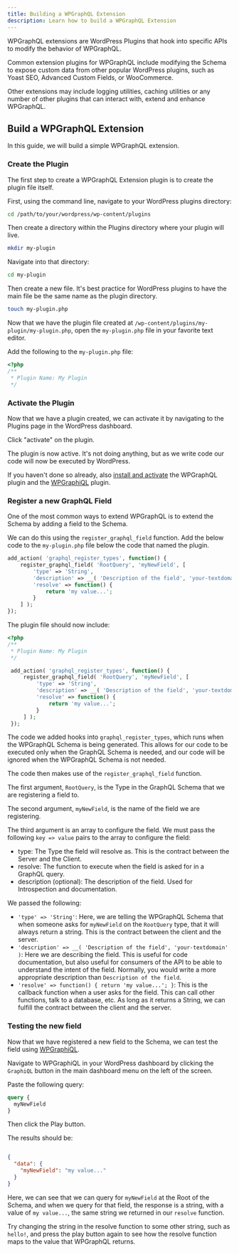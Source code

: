 ```yaml
---
title: Building a WPGraphQL Extension
description: Learn how to build a WPGraphQL Extension
---
```


WPGraphQL extensions are WordPress Plugins that hook into specific APIs to modify the
behavior of WPGraphQL.

Common extension plugins for WPGraphQL include modifying the Schema to expose custom data from other
popular WordPress plugins, such as Yoast SEO, Advanced Custom Fields, or WooCommerce.

Other extensions may include logging utilities, caching utilities or any number of other plugins
that can interact with, extend and enhance WPGraphQL.

## Build a WPGraphQL Extension

In this guide, we will build a simple WPGraphQL extension.

### Create the Plugin

The first step to create a WPGraphQL Extension plugin is to create the plugin file itself.

First, using the command line, navigate to your WordPress plugins directory:

```bash
cd /path/to/your/wordpress/wp-content/plugins
```

Then create a directory within the Plugins directory where your plugin will live.

```bash
mkdir my-plugin
```

Navigate into that directory:

```bash
cd my-plugin
```

Then create a new file. It's best practice for WordPress plugins to have the main file be the same name
as the plugin directory.

```bash
touch my-plugin.php
```

Now that we have the plugin file created at `/wp-content/plugins/my-plugin/my-plugin.php`, open the
`my-plugin.php` file in your favorite text editor.

Add the following to the `my-plugin.php` file:

```php
<?php
/**
 * Plugin Name: My Plugin
 */
```

### Activate the Plugin

Now that we have a plugin created, we can activate it by navigating to the Plugins page in the
WordPress dashboard.

Click "activate" on the plugin.

The plugin is now active. It's not doing anything, but as we write code our code will now be executed by
WordPress.

If you haven't done so already, also [install and activate](/getting-started/install-and-activate/)
the WPGraphQL plugin and the [WPGraphiQL](https://github.com/wp-graphql/wp-graphiql) plugin.

### Register a new GraphQL Field

One of the most common ways to extend WPGraphQL is to extend the Schema by adding a field to the Schema.

We can do this using the `register_graphql_field` function. Add the below code to the `my-plugin.php`
file below the code that named the plugin.


```php
add_action( 'graphql_register_types', function() {
    register_graphql_field( 'RootQuery', 'myNewField', [
        'type' => 'String',
        'description' => __( 'Description of the field', 'your-textdomain' ),
        'resolve' => function() {
            return 'my value...';
        }
    ] );
});
```

The plugin file should now include:

```php
<?php
/**
 * Plugin Name: My Plugin
 */

 add_action( 'graphql_register_types', function() {
     register_graphql_field( 'RootQuery', 'myNewField', [
         'type' => 'String',
         'description' => __( 'Description of the field', 'your-textdomain' ),
         'resolve' => function() {
             return 'my value...';
         }
     ] );
 });
```

The code we added hooks into `graphql_register_types`, which runs when the WPGraphQL Schema is being
generated. This allows for our code to be executed only when the GraphQL Schema is needed, and our
code will be ignored when the WPGraphQL Schema is not needed.

The code then makes use of the `register_graphql_field` function.

The first argument, `RootQuery`, is the Type in the GraphQL Schema that we are registering a field to.

The second argument, `myNewField`, is the name of the field we are registering.

The third argument is an array to configure the field. We must pass the following `key => value` pairs
to the array to configure the field:

- type: The Type the field will resolve as. This is the contract between the Server and the Client.
- resolve: The function to execute when the field is asked for in a GraphQL query.
- description (optional): The description of the field. Used for Introspection and documentation.

We passed the following:

- `'type' => 'String'`: Here, we are telling the WPGraphQL Schema that when someone asks for
`myNewField` on the `RootQuery` type, that it will always return a string. This is the contract
between the client and the server.
- `'description' => __( 'Description of the field', 'your-textdomain' )`: Here we are describing the
 field. This is useful for code documentation, but also useful for consumers of the API to be able
 to understand the intent of the field. Normally, you would write a more appropriate description
 than `Description of the field`.
 - `'resolve' => function() { return 'my value...'; }`: This is the callback function when a user
 asks for the field. This can call other functions, talk to a database, etc. As long as it returns a
 String, we can fulfill the contract between the client and the server.

 ### Testing the new field

 Now that we have registered a new field to the Schema, we can test the field using [WPGraphiQL](https://github.com/wp-graphql/wp-graphiql).

 Navigate to WPGraphiQL in your WordPress dashboard by clicking the `GraphiQL` button in the main
 dashboard menu on the left of the screen.

 Paste the following query:

 ```graphql
 query {
   myNewField
 }
 ```

 Then click the Play button.

 The results should be:

 ```json

 {
   "data": {
     "myNewField": "my value..."
   }
 }
 ```

Here, we can see that we can query for `myNewField` at the Root of the Schema, and when
we query for that field, the response is a string, with a value of `my value...`, the same string
we returned in our `resolve` function.

Try changing the string in the resolve function to some other string, such as `hello!`, and press the
play button again to see how the resolve function maps to the value that WPGraphQL returns.

